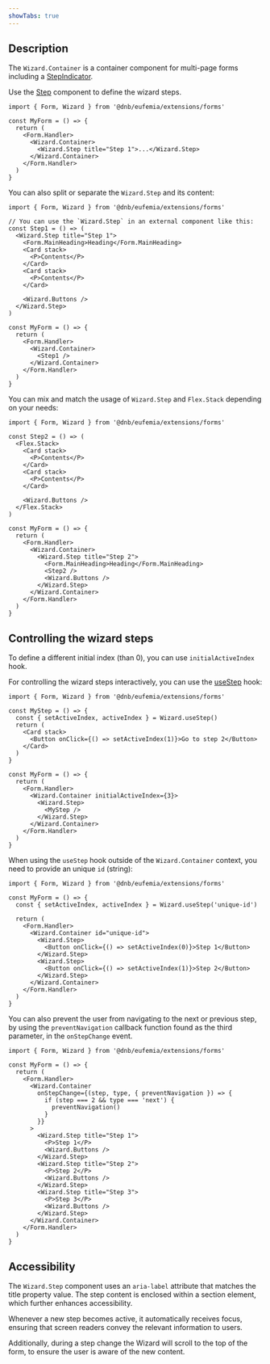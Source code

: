 ```yaml
---
showTabs: true
---
```


## Description

The `Wizard.Container` is a container component for multi-page forms including a [StepIndicator](/uilib/components/step-indicator/).

Use the [Step](/uilib/extensions/forms/Wizard/Step/) component to define the wizard steps.

```tsx
import { Form, Wizard } from '@dnb/eufemia/extensions/forms'

const MyForm = () => {
  return (
    <Form.Handler>
      <Wizard.Container>
        <Wizard.Step title="Step 1">...</Wizard.Step>
      </Wizard.Container>
    </Form.Handler>
  )
}
```

You can also split or separate the `Wizard.Step` and its content:

```tsx
import { Form, Wizard } from '@dnb/eufemia/extensions/forms'

// You can use the `Wizard.Step` in an external component like this:
const Step1 = () => (
  <Wizard.Step title="Step 1">
    <Form.MainHeading>Heading</Form.MainHeading>
    <Card stack>
      <P>Contents</P>
    </Card>
    <Card stack>
      <P>Contents</P>
    </Card>

    <Wizard.Buttons />
  </Wizard.Step>
)

const MyForm = () => {
  return (
    <Form.Handler>
      <Wizard.Container>
        <Step1 />
      </Wizard.Container>
    </Form.Handler>
  )
}
```

You can mix and match the usage of `Wizard.Step` and `Flex.Stack` depending on your needs:

```tsx
import { Form, Wizard } from '@dnb/eufemia/extensions/forms'

const Step2 = () => (
  <Flex.Stack>
    <Card stack>
      <P>Contents</P>
    </Card>
    <Card stack>
      <P>Contents</P>
    </Card>

    <Wizard.Buttons />
  </Flex.Stack>
)

const MyForm = () => {
  return (
    <Form.Handler>
      <Wizard.Container>
        <Wizard.Step title="Step 2">
          <Form.MainHeading>Heading</Form.MainHeading>
          <Step2 />
          <Wizard.Buttons />
        </Wizard.Step>
      </Wizard.Container>
    </Form.Handler>
  )
}
```

## Controlling the wizard steps

To define a different initial index (than 0), you can use `initialActiveIndex` hook.

For controlling the wizard steps interactively, you can use the [useStep](/uilib/extensions/forms/Wizard/useStep/) hook:

```tsx
import { Form, Wizard } from '@dnb/eufemia/extensions/forms'

const MyStep = () => {
  const { setActiveIndex, activeIndex } = Wizard.useStep()
  return (
    <Card stack>
      <Button onClick={() => setActiveIndex(1)}>Go to step 2</Button>
    </Card>
  )
}

const MyForm = () => {
  return (
    <Form.Handler>
      <Wizard.Container initialActiveIndex={3}>
        <Wizard.Step>
          <MyStep />
        </Wizard.Step>
      </Wizard.Container>
    </Form.Handler>
  )
}
```

When using the `useStep` hook outside of the `Wizard.Container` context, you need to provide an unique `id` (string):

```tsx
import { Form, Wizard } from '@dnb/eufemia/extensions/forms'

const MyForm = () => {
  const { setActiveIndex, activeIndex } = Wizard.useStep('unique-id')

  return (
    <Form.Handler>
      <Wizard.Container id="unique-id">
        <Wizard.Step>
          <Button onClick={() => setActiveIndex(0)}>Step 1</Button>
        </Wizard.Step>
        <Wizard.Step>
          <Button onClick={() => setActiveIndex(1)}>Step 2</Button>
        </Wizard.Step>
      </Wizard.Container>
    </Form.Handler>
  )
}
```

You can also prevent the user from navigating to the next or previous step, by using the `preventNavigation` callback function found as the third parameter, in the `onStepChange` event.

```tsx
import { Form, Wizard } from '@dnb/eufemia/extensions/forms'

const MyForm = () => {
  return (
    <Form.Handler>
      <Wizard.Container
        onStepChange={(step, type, { preventNavigation }) => {
          if (step === 2 && type === 'next') {
            preventNavigation()
          }
        }}
      >
        <Wizard.Step title="Step 1">
          <P>Step 1</P>
          <Wizard.Buttons />
        </Wizard.Step>
        <Wizard.Step title="Step 2">
          <P>Step 2</P>
          <Wizard.Buttons />
        </Wizard.Step>
        <Wizard.Step title="Step 3">
          <P>Step 3</P>
          <Wizard.Buttons />
        </Wizard.Step>
      </Wizard.Container>
    </Form.Handler>
  )
}
```

## Accessibility

The `Wizard.Step` component uses an `aria-label` attribute that matches the title property value. The step content is enclosed within a section element, which further enhances accessibility.

Whenever a new step becomes active, it automatically receives focus, ensuring that screen readers convey the relevant information to users.

Additionally, during a step change the Wizard will scroll to the top of the form, to ensure the user is aware of the new content.
